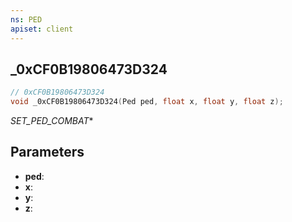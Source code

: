 ```yaml
---
ns: PED
apiset: client
---
```

## _0xCF0B19806473D324

```c
// 0xCF0B19806473D324
void _0xCF0B19806473D324(Ped ped, float x, float y, float z);
```

_SET_PED_COMBAT_*

## Parameters
* **ped**:
* **x**:
* **y**:
* **z**:
